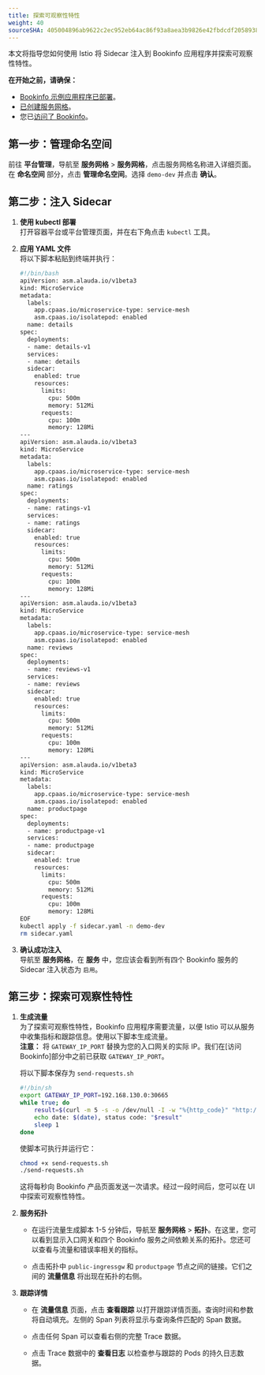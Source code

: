 ```yaml
---
title: 探索可观察性特性
weight: 40
sourceSHA: 405004896ab9622c2ec952eb64ac86f93a8aea3b9826e42fbdcdf2058938ce2e
---
```


本文将指导您如何使用 Istio 将 Sidecar 注入到 Bookinfo 应用程序并探索可观察性特性。

**在开始之前，请确保：**

- [Bookinfo 示例应用程序已部署](quickstart/deploy-bookinfo.html)。
- [已创建服务网格](install/create_service_mesh/index.html)。
- 您已[访问了 Bookinfo](quickstart/access-bookinfo.html)。

## 第一步：管理命名空间

前往 **平台管理**，导航至 **服务网格** > **服务网格**，点击服务网格名称进入详细页面。在 **命名空间** 部分，点击 **管理命名空间**。选择 `demo-dev` 并点击 **确认**。

## 第二步：注入 Sidecar

1. **使用 kubectl 部署**\
   打开容器平台或平台管理页面，并在右下角点击 `kubectl` 工具。

2. **应用 YAML 文件**\
   将以下脚本粘贴到终端并执行：
   ```bash
   #!/bin/bash
   apiVersion: asm.alauda.io/v1beta3
   kind: MicroService
   metadata:
     labels:
       app.cpaas.io/microservice-type: service-mesh
       asm.cpaas.io/isolatepod: enabled
     name: details
   spec:
     deployments:
     - name: details-v1
     services:
     - name: details
     sidecar:
       enabled: true
       resources:
         limits:
           cpu: 500m
           memory: 512Mi
         requests:
           cpu: 100m
           memory: 128Mi
   ---
   apiVersion: asm.alauda.io/v1beta3
   kind: MicroService
   metadata:
     labels:
       app.cpaas.io/microservice-type: service-mesh
       asm.cpaas.io/isolatepod: enabled
     name: ratings
   spec:
     deployments:
     - name: ratings-v1
     services:
     - name: ratings
     sidecar:
       enabled: true
       resources:
         limits:
           cpu: 500m
           memory: 512Mi
         requests:
           cpu: 100m
           memory: 128Mi
   ---
   apiVersion: asm.alauda.io/v1beta3
   kind: MicroService
   metadata:
     labels:
       app.cpaas.io/microservice-type: service-mesh
       asm.cpaas.io/isolatepod: enabled
     name: reviews
   spec:
     deployments:
     - name: reviews-v1
     services:
     - name: reviews
     sidecar:
       enabled: true
       resources:
         limits:
           cpu: 500m
           memory: 512Mi
         requests:
           cpu: 100m
           memory: 128Mi
   ---
   apiVersion: asm.alauda.io/v1beta3
   kind: MicroService
   metadata:
     labels:
       app.cpaas.io/microservice-type: service-mesh
       asm.cpaas.io/isolatepod: enabled
     name: productpage
   spec:
     deployments:
     - name: productpage-v1
     services:
     - name: productpage
     sidecar:
       enabled: true
       resources:
         limits:
           cpu: 500m
           memory: 512Mi
         requests:
           cpu: 100m
           memory: 128Mi
   EOF
   kubectl apply -f sidecar.yaml -n demo-dev
   rm sidecar.yaml
   ```

3. **确认成功注入**\
   导航至 **服务网格**，在 **服务** 中，您应该会看到所有四个 Bookinfo 服务的 Sidecar 注入状态为 `启用`。

## 第三步：探索可观察性特性

1. **生成流量**\
   为了探索可观察性特性，Bookinfo 应用程序需要流量，以便 Istio 可以从服务中收集指标和跟踪信息。使用以下脚本生成流量。\
   **注意：** 将 `GATEWAY_IP_PORT` 替换为您的入口网关的实际 IP。我们在\[访问 Bookinfo\]部分中之前已获取 `GATEWAY_IP_PORT`。

   将以下脚本保存为 `send-requests.sh`

   ```bash
   #!/bin/sh
   export GATEWAY_IP_PORT=192.168.130.0:30665
   while true; do
       result=$(curl -m 5 -s -o /dev/null -I -w "%{http_code}" "http://$GATEWAY_IP_PORT/productpage")
       echo date: $(date), status code: "$result"
       sleep 1
   done
   ```

   使脚本可执行并运行它：

   ```bash
   chmod +x send-requests.sh
   ./send-requests.sh
   ```

   这将每秒向 Bookinfo 产品页面发送一次请求。经过一段时间后，您可以在 UI 中探索可观察性特性。

2. **服务拓扑**
   - 在运行流量生成脚本 1-5 分钟后，导航至 **服务网格** > **拓扑**。在这里，您可以看到显示入口网关和四个 Bookinfo 服务之间依赖关系的拓扑。您还可以查看与流量和错误率相关的指标。

   - 点击拓扑中 `public-ingressgw` 和 `productpage` 节点之间的链接。它们之间的 **流量信息** 将出现在拓扑的右侧。

3. **跟踪详情**
   - 在 **流量信息** 页面，点击 **查看跟踪** 以打开跟踪详情页面。查询时间和参数将自动填充。左侧的 Span 列表将显示与查询条件匹配的 Span 数据。

   - 点击任何 Span 可以查看右侧的完整 Trace 数据。

   - 点击 Trace 数据中的 **查看日志** 以检查参与跟踪的 Pods 的持久日志数据。
